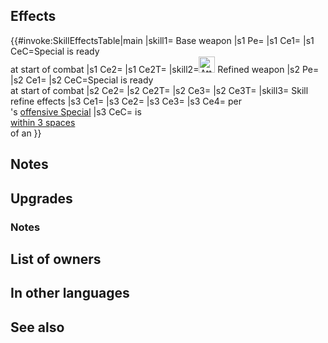 {{Weapon Infobox
|tagid=SID_神宿りの独楽
|weaponType=Blue Tome
|might=14
|range=2
|cooldown=-1
|effect=Accelerates Special trigger (cooldown count-1). At start of combat, if Special is ready, grants Atk/Spd/Def/Res+5 during combat and foe cannot make a follow-up attack.
|cost=400
|exclusive=1
|statModifiers=0,14,0,0,0
|required=Shine
|refinePaths=default
|refineSP=400
|refineMedals=500
|refineDews=200
|upgradedEffect=Accelerates Special trigger (cooldown count-1). At start of combat, if unit's Special is ready, grants Atk/Spd/Def/Res+5 to unit, foe cannot make a follow-up attack, and reduces damage from foe's attacks by 20% of unit's Def (excluding area-of-effect Specials) during combat.
|tagidExtraSkill1=一
|effectSkill1=If unit is within 3 spaces of an ally, grants Atk/Spd/Def/Res+4 to unit, inflicts Special cooldown charge -1 on foe per attack (only highest value applied; does not stack), reduces the effect of【Deep Wounds】on unit by 50% during combat, and also, when Special triggers, unit deals damage = 15% of unit's Def.<br><br>【Deep Wounds】<br>Unit's HP cannot be healed through its next action.
|iconSkill1=Imbued Koma W.png
|properties=
}}
==Effects==
{{#invoke:SkillEffectsTable|main
|skill1={{SCi|weapon}} Base weapon
|s1 Pe={{Eft|Accelerates Special}}
|s1 Ce1={{Eft|Temporary buffs|Atk/Spd/Def/Res|5}}
|s1 CeC=Special is ready<br>at start of combat
|s1 Ce2={{Eft|Prevent Follow-up}}
|s1 Ce2T={{Tgt|Foe}}
|skill2=[[File:Attack Plus W.png|x26px|class=inline-icon]] Refined weapon
|s2 Pe={{Eft|Accelerates Special}}
|s2 Ce1={{Eft|Temporary buffs|Atk/Spd/Def/Res|5}}
|s2 CeC=Special is ready<br>at start of combat
|s2 Ce2={{Eft|Prevent Follow-up}}
|s2 Ce2T={{Tgt|Foe}}
|s2 Ce3={{Eft|Damage reduction|20% of {{Tgt|Unit}}'s Def}}
|s2 Ce3T={{Tgt|Unit}}
|skill3={{Si|Imbued Koma|refine=Skill1}} Skill refine effects
|s3 Ce1={{Eft|Temporary buffs|Atk/Spd/Def/Res|4}}
|s3 Ce2={{Eft|Guard}}
|s3 Ce3={{Eft|Reduce Deep Wounds|50%}}
|s3 Ce4={{Eft|Damage Boost|15% of {{Tgt|Unit}}'s Def}} per<br>{{Tgt|Unit}}'s [[offensive Special]]
|s3 CeC={{Tgt|Unit}} is<br>[[within 3 spaces]]<br>of an {{Tgt|Ally}}
}}

==Notes==
{{Temporary buffs}}
{{Prevent follow-up}}
==Upgrades==
{{Weapon Upgrade List}}
===Notes===
{{FlatDamageReduction}}
{{CooldownChargeMinus}}
{{Deep Wounds Reduction}}
{{DamageBoost|name={{St|Imbued Koma|refine=Skill1}}}}

==List of owners==
{{Skill Hero List}}
==In other languages==
{{OtherLanguages
|english=Imbued Koma
|japanese=神宿りの独楽
|german=Mächtiger Kreisel
|spanishEU=Koma totémica
|spanishLA=Koma totémica
|french=Koma divin
|italian=Koma divina
|chineseTW=神宿陀螺
|portuguese=Koma imbuído
}}
==See also==
{{See also skills|cond=Description LIKE '%special is ready%grants%' OR Description LIKE '%reduces the effect of【Deep Wounds】%' OR Description LIKE '%reduces damage from foe_s attacks by%of unit_s Def%' OR Description LIKE '%when Special triggers%deals damage%=% of unit_s Def%'}}
{{Weapons Navbox}}